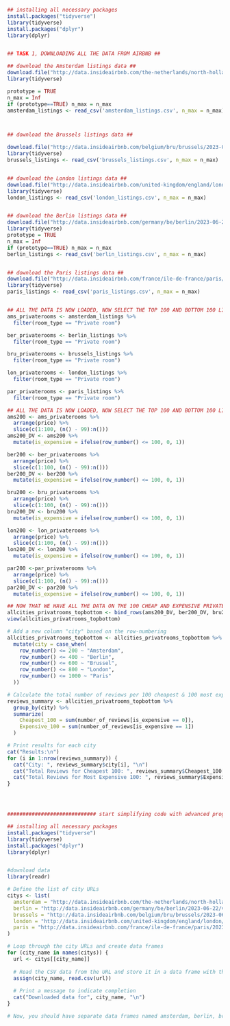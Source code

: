 ```r
## installing all necessary packages
install.packages("tidyverse")
library(tidyverse)
install.packages("dplyr")
library(dplyr)


## TASK 1, DOWNLOADING ALL THE DATA FROM AIRBNB ##

## download the Amsterdam listings data ##
download.file("http://data.insideairbnb.com/the-netherlands/north-holland/amsterdam/2023-09-03/visualisations/listings.csv", "amsterdam_listings.csv")
library(tidyverse)

prototype = TRUE
n_max = Inf
if (prototype==TRUE) n_max = n_max
amsterdam_listings <- read_csv('amsterdam_listings.csv', n_max = n_max)



## download the Brussels listings data ##

download.file("http://data.insideairbnb.com/belgium/bru/brussels/2023-06-24/visualisations/listings.csv", "brussels_listings.csv")
library(tidyverse)
brussels_listings <- read_csv('brussels_listings.csv', n_max = n_max)


## download the London listings data ##
download.file("http://data.insideairbnb.com/united-kingdom/england/london/2023-06-08/visualisations/listings.csv", "london_listings.csv")
library(tidyverse)
london_listings <- read_csv('london_listings.csv', n_max = n_max)


## download the Berlin listings data ##
download.file("http://data.insideairbnb.com/germany/be/berlin/2023-06-22/visualisations/listings.csv", "berlin_listings.csv")
library(tidyverse)
prototype = TRUE
n_max = Inf
if (prototype==TRUE) n_max = n_max
berlin_listings <- read_csv('berlin_listings.csv', n_max = n_max)


## download the Paris listings data ##
download.file("http://data.insideairbnb.com/france/ile-de-france/paris/2023-06-06/visualisations/listings.csv", "paris_listings.csv")
library(tidyverse)
paris_listings <- read_csv('paris_listings.csv', n_max = n_max)


## ALL THE DATA IS NOW LOADED, NOW SELECT THE TOP 100 AND BOTTOM 100 LISTINGS FROM EACH CITY ##
ams_privaterooms <- amsterdam_listings %>%
  filter(room_type == "Private room")

ber_privaterooms <- berlin_listings %>%
  filter(room_type == "Private room")

bru_privaterooms <- brussels_listings %>%
  filter(room_type == "Private room")

lon_privaterooms <- london_listings %>%
  filter(room_type == "Private room")

par_privaterooms <- paris_listings %>%
  filter(room_type == "Private room")

## ALL THE DATA IS NOW LOADED, NOW SELECT THE TOP 100 AND BOTTOM 100 LISTINGS FROM EACH CITY ##  edit it later
ams200 <- ams_privaterooms %>%
  arrange(price) %>%
  slice(c(1:100, (n() - 99):n()))
ams200_DV <- ams200 %>%
  mutate(is_expensive = ifelse(row_number() <= 100, 0, 1))

ber200 <- ber_privaterooms %>%
  arrange(price) %>%
  slice(c(1:100, (n() - 99):n()))
ber200_DV <- ber200 %>%
  mutate(is_expensive = ifelse(row_number() <= 100, 0, 1))

bru200 <- bru_privaterooms %>%
  arrange(price) %>%
  slice(c(1:100, (n() - 99):n()))
bru200_DV <- bru200 %>%
  mutate(is_expensive = ifelse(row_number() <= 100, 0, 1))

lon200 <- lon_privaterooms %>%
  arrange(price) %>%
  slice(c(1:100, (n() - 99):n()))
lon200_DV <- lon200 %>%
  mutate(is_expensive = ifelse(row_number() <= 100, 0, 1))

par200 <-par_privaterooms %>%
  arrange(price) %>%
  slice(c(1:100, (n() - 99):n()))
par200_DV <- par200 %>%
  mutate(is_expensive = ifelse(row_number() <= 100, 0, 1))

## NOW THAT WE HAVE ALL THE DATA ON THE 100 CHEAP AND EXPENSIVE PRIVATE ROOMS, MERGE THE DATA ##
allcities_privatrooms_topbottom <- bind_rows(ams200_DV, ber200_DV, bru200_DV, lon200_DV, par200_DV)
view(allcities_privatrooms_topbottom)

# Add a new column "city" based on the row-numbering
allcities_privatrooms_topbottom <- allcities_privatrooms_topbottom %>%
  mutate(city = case_when(
    row_number() <= 200 ~ "Amsterdam",
    row_number() <= 400 ~ "Berlin",
    row_number() <= 600 ~ "Brussel",
    row_number() <= 800 ~ "London",
    row_number() <= 1000 ~ "Paris"
  ))

# Calculate the total number of reviews per 100 cheapest & 100 most expensive rooms in the city
reviews_summary <- allcities_privatrooms_topbottom %>%
  group_by(city) %>%
  summarize(
    Cheapest_100 = sum(number_of_reviews[is_expensive == 0]),
    Expensive_100 = sum(number_of_reviews[is_expensive == 1])
  )

# Print results for each city
cat("Results:\n")
for (i in 1:nrow(reviews_summary)) {
  cat("City: ", reviews_summary$city[i], "\n")
  cat("Total Reviews for Cheapest 100: ", reviews_summary$Cheapest_100[i], "\n")
  cat("Total Reviews for Most Expensive 100: ", reviews_summary$Expensive_100[i], "\n\n")
}




############################# start simplifying code with advanced programming

## installing all necessary packages
install.packages("tidyverse")
library(tidyverse)
install.packages("dplyr")
library(dplyr)


#download data
library(readr)

# Define the list of city URLs
citys <- list(
  amsterdam = "http://data.insideairbnb.com/the-netherlands/north-holland/amsterdam/2023-09-03/visualisations/listings.csv",
  berlin = "http://data.insideairbnb.com/germany/be/berlin/2023-06-22/visualisations/listings.csv",
  brussels = "http://data.insideairbnb.com/belgium/bru/brussels/2023-06-24/visualisations/listings.csv",
  london = "http://data.insideairbnb.com/united-kingdom/england/london/2023-06-08/visualisations/listings.csv",
  paris = "http://data.insideairbnb.com/france/ile-de-france/paris/2023-06-06/visualisations/listings.csv"
)

# Loop through the city URLs and create data frames
for (city_name in names(citys)) {
  url <- citys[[city_name]]
  
  # Read the CSV data from the URL and store it in a data frame with the city name
  assign(city_name, read.csv(url))
  
  # Print a message to indicate completion
  cat("Downloaded data for", city_name, "\n")
}

# Now, you should have separate data frames named amsterdam, berlin, brussels, london, and paris.


















```

